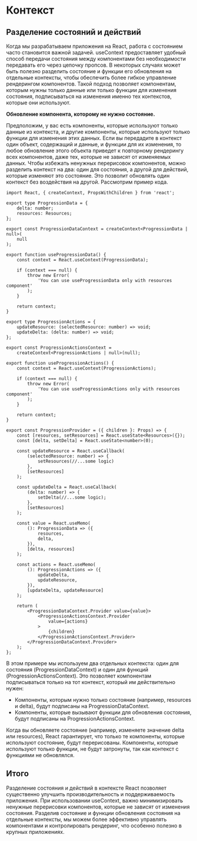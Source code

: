 # Контекст

## Разделение состояний и действий

Когда мы разрабатываем приложения на React, работа с состоянием часто становится важной задачей. useContext предоставляет удобный способ передачи состояния между компонентами без необходимости передавать его через цепочку пропсов.
В некоторых случаях может быть полезно разделить состояние и функции его обновления на отдельные контексты, чтобы обеспечить более гибкое управление рендерингом компонентов. Такой подход позволяет компонентам, которым нужны только данные или только функции для изменения состояния, подписываться на изменения именно тех контекстов, которые они используют.

**Обновление компонента, которому не нужно состояние.**

Предположим, у вас есть компоненты, которые используют только данные из контекста, и другие компоненты, которые используют только функции для изменения этих данных.
Если вы передадите в контекст один объект, содержащий и данные, и функции для их изменения, то любое обновление этого объекта приведет к повторному рендерингу всех компонентов, даже тех, которые не зависят от изменяемых данных.
Чтобы избежать ненужных перерисовок компонентов, можно разделить контекст на два: один для состояния, а другой для действий, которые изменяют это состояние. Это позволит обновлять один контекст без воздействия на другой.
Рассмотрим пример кода.

```tsx
import React, { createContext, PropsWithChildren } from 'react';

export type ProgressionData = {
    delta: number;
    resources: Resources;
};

export const ProgressionDataContext = createContext<ProgressionData | null>(
    null
);

export function useProgressionData() {
    const context = React.useContext(ProgressionData);

    if (context === null) {
        throw new Error(
            'You can use useProgressionData only with resources component'
        );
    }

    return context;
}

export type ProgressionActions = {
    updateResource: (selectedResource: number) => void;
    updateDelta: (delta: number) => void;
};

export const ProgressionActionsContext =
    createContext<ProgressionActions | null>(null);

export function useProgressionActions() {
    const context = React.useContext(ProgressionActions);

    if (context === null) {
        throw new Error(
            'You can use useProgressionActions only with resources component'
        );
    }

    return context;
}

export const ProgressionProvider = ({ children }: Props) => {
    const [resources, setResources] = React.useState<Resources>({});
    const [delta, setDelta] = React.useState<number>(0);

    const updateResource = React.useCallback(
        (selectedResource: number) => {
            setResources(//...some logic)
        },
        [setResources]
    );

    const updateDelta = React.useCallback(
        (delta: number) => {
            setDelta(//...some logic);
        },
        [setResources]
    );

    const value = React.useMemo(
        (): ProgressionData => ({
            resources,
            delta,
        }),
        [delta, resources]
    );

    const actions = React.useMemo(
        (): ProgressionActions => ({
            updateDelta,
            updateResource,
        }),
        [updateDelta, updateResource]
    );

    return (
        <ProgressionDataContext.Provider value={value}>
            <ProgressionActionsContext.Provider
                value={actions}
            >
                {children}
            </ProgressionActionsContext.Provider>
        </ProgressionDataContext.Provider>
    );
};

```

В этом примере мы используем два отдельных контекста: один для состояния (ProgressionDataContext) и один для функций (ProgressionActionsContext). Это позволяет компонентам подписываться только на тот контекст, который им действительно нужен:

- Компоненты, которым нужно только состояние (например, resources и delta), будут подписаны на ProgressionDataContext.
- Компоненты, которые вызывают функции для обновления состояния, будут подписаны на ProgressionActionsContext.

Когда вы обновляете состояние (например, изменяете значение delta или resources), React гарантирует, что только те компоненты, которые используют состояние, будут перерисованы. Компоненты, которые используют только функции, не будут затронуты, так как контекст с функциями не обновлялся.

## Итого

Разделение состояния и действий в контексте React позволяет существенно улучшить производительность и поддерживаемость приложения. При использовании useContext, важно минимизировать ненужные перерисовки компонентов, которые не зависят от изменения состояния. Разделив состояние и функции обновления состояния на отдельные контексты, мы можем более эффективно управлять компонентами и контролировать рендеринг, что особенно полезно в крупных приложениях.
